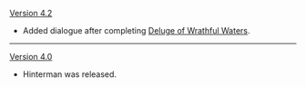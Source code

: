 {{Change History/Header}}
[[Version 4.2]]
* Added dialogue after completing [[Deluge of Wrathful Waters]].
----
[[Version 4.0]]
* Hinterman was released.